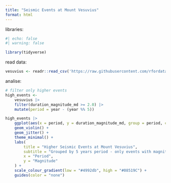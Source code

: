 ```yaml
---
title: "Seismic Events at Mount Vesuvius"
format: html
---
```


libraries:


```r
#| echo: false
#| warning: false

library(tidyverse)
```

read data:


```r
vesuvius <- readr::read_csv('https://raw.githubusercontent.com/rfordatascience/tidytuesday/main/data/2025/2025-05-13/vesuvius.csv')

```

analise:


```r

# filter only higher events
high_events <- 
    vesuvius |> 
    filter(duration_magnitude_md >= 2.0) |> 
    mutate(period = year - (year %% 5))

high_events |> 
    ggplot(aes(x = period, y = duration_magnitude_md, group = period, color = period)) +
    geom_violin() +
    geom_jitter() +
    theme_minimal() +
    labs(
        title = "Higher Seismic Events at Mount Vesuvius",
        subtitle = "Grouped by 5 years period - only events with magnitude greater than 2.0",
        x = "Period",
        y = "Magnitude"
    ) +
    scale_colour_gradient(low = "#4992db", high = "#08519C") +
    guides(color = "none")

```
